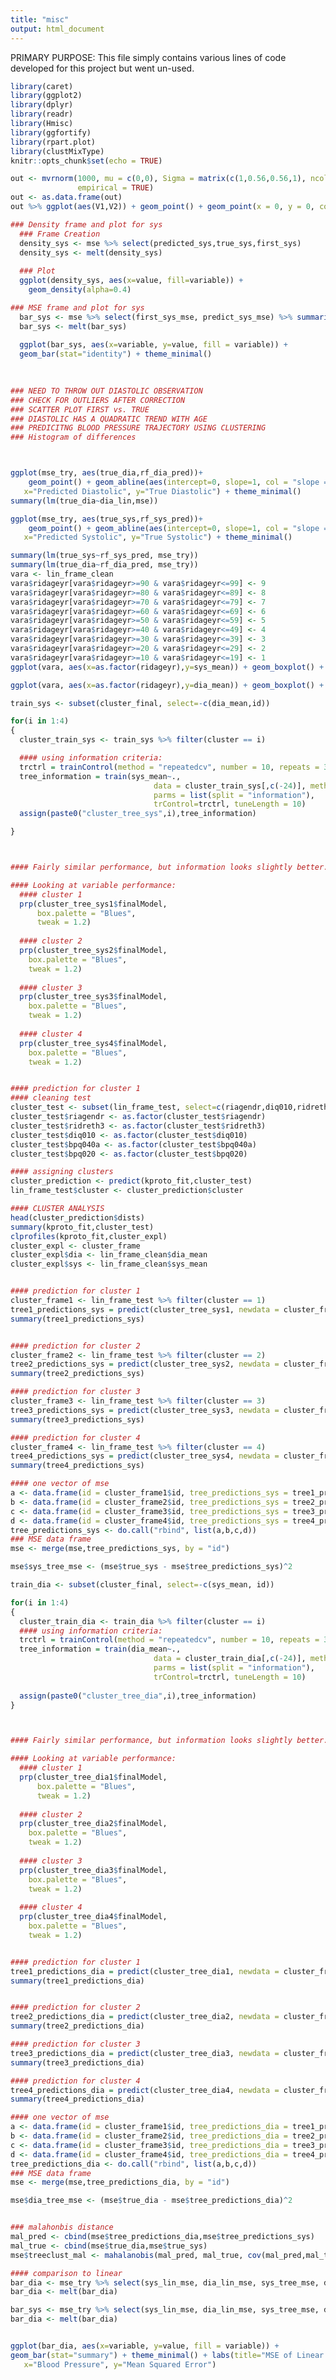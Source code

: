 ---
title: "misc"
output: html_document
---
PRIMARY PURPOSE: 
This file simply contains various lines of code developed for this project but went un-used. 

```{r setup, include=FALSE}
library(caret) 
library(ggplot2)
library(dplyr)
library(readr)
library(Hmisc)
library(ggfortify)
library(rpart.plot)
library(clustMixType)
knitr::opts_chunk$set(echo = TRUE)
```

```{r}
out <- mvrnorm(1000, mu = c(0,0), Sigma = matrix(c(1,0.56,0.56,1), ncol = 2),
               empirical = TRUE)
out <- as.data.frame(out)
out %>% ggplot(aes(V1,V2)) + geom_point() + geom_point(x = 0, y = 0, color="red",size = 7) + geom_point() + geom_point(x = -1, y = 1, color="yellow",size = 5, shape = 15) + geom_point(x = 1, y = 1, color="blue",size = 5,shape = 17) + labs(x="Variable 1", y="Variable 2") + theme_minimal()
```


```{r}
### Density frame and plot for sys
  ### Frame Creation 
  density_sys <- mse %>% select(predicted_sys,true_sys,first_sys)
  density_sys <- melt(density_sys)
  
  ### Plot 
  ggplot(density_sys, aes(x=value, fill=variable)) +
    geom_density(alpha=0.4)

### MSE frame and plot for sys 
  bar_sys <- mse %>% select(first_sys_mse, predict_sys_mse) %>% summarise(first_sys_mse = mean(first_sys_mse), predict_sys_mse = mean(predict_sys_mse))
  bar_sys <- melt(bar_sys)
  
  ggplot(bar_sys, aes(x=variable, y=value, fill = variable)) +
  geom_bar(stat="identity") + theme_minimal() 

  
  
### NEED TO THROW OUT DIASTOLIC OBSERVATION 
### CHECK FOR OUTLIERS AFTER CORRECTION 
### SCATTER PLOT FIRST vs. TRUE 
### DIASTOLIC HAS A QUADRATIC TREND WITH AGE 
### PREDICITNG BLOOD PRESSURE TRAJECTORY USING CLUSTERING 
### Histogram of differences 



ggplot(mse_try, aes(true_dia,rf_dia_pred))+
    geom_point() + geom_abline(aes(intercept=0, slope=1, col = "slope = 1")) + geom_smooth(method="lm")  + labs( 
   x="Predicted Diastolic", y="True Diastolic") + theme_minimal()
summary(lm(true_dia~dia_lin,mse))

ggplot(mse_try, aes(true_sys,rf_sys_pred))+
    geom_point() + geom_abline(aes(intercept=0, slope=1, col = "slope = 1")) + geom_smooth(method="lm") + labs( 
   x="Predicted Systolic", y="True Systolic") + theme_minimal() 

summary(lm(true_sys~rf_sys_pred, mse_try))
summary(lm(true_dia~rf_dia_pred, mse_try))
vara <- lin_frame_clean
vara$ridageyr[vara$ridageyr>=90 & vara$ridageyr<=99] <- 9
vara$ridageyr[vara$ridageyr>=80 & vara$ridageyr<=89] <- 8
vara$ridageyr[vara$ridageyr>=70 & vara$ridageyr<=79] <- 7
vara$ridageyr[vara$ridageyr>=60 & vara$ridageyr<=69] <- 6
vara$ridageyr[vara$ridageyr>=50 & vara$ridageyr<=59] <- 5
vara$ridageyr[vara$ridageyr>=40 & vara$ridageyr<=49] <- 4
vara$ridageyr[vara$ridageyr>=30 & vara$ridageyr<=39] <- 3
vara$ridageyr[vara$ridageyr>=20 & vara$ridageyr<=29] <- 2
vara$ridageyr[vara$ridageyr>=10 & vara$ridageyr<=19] <- 1
ggplot(vara, aes(x=as.factor(ridageyr),y=sys_mean)) + geom_boxplot() + theme_minimal() + labs(x = "age in decades",y= "Systolic Mean") 

ggplot(vara, aes(x=as.factor(ridageyr),y=dia_mean)) + geom_boxplot() + theme_minimal() + labs(x = "age in decades",y= "Diastolict Mean") 
```


```{r}

train_sys <- subset(cluster_final, select=-c(dia_mean,id))

for(i in 1:4)
{
  cluster_train_sys <- train_sys %>% filter(cluster == i)

  #### using information criteria:
  trctrl = trainControl(method = "repeatedcv", number = 10, repeats = 3)
  tree_information = train(sys_mean~., 
                                data = cluster_train_sys[,c(-24)], method = "rpart", 
                                parms = list(split = "information"), 
                                trControl=trctrl, tuneLength = 10)
  assign(paste0("cluster_tree_sys",i),tree_information)

}



#### Fairly similar performance, but information looks slightly better. 

#### Looking at variable performance: 
  #### cluster 1 
  prp(cluster_tree_sys1$finalModel, 
      box.palette = "Blues", 
      tweak = 1.2)
  
  #### cluster 2 
  prp(cluster_tree_sys2$finalModel, 
    box.palette = "Blues", 
    tweak = 1.2)
  
  #### cluster 3 
  prp(cluster_tree_sys3$finalModel, 
    box.palette = "Blues", 
    tweak = 1.2)
  
  #### cluster 4 
  prp(cluster_tree_sys4$finalModel, 
    box.palette = "Blues", 
    tweak = 1.2)


#### prediction for cluster 1 
#### cleaning test 
cluster_test <- subset(lin_frame_test, select=c(riagendr,diq010,ridreth3,ridageyr,bpq040a, bpq020))
cluster_test$riagendr <- as.factor(cluster_test$riagendr)
cluster_test$ridreth3 <- as.factor(cluster_test$ridreth3)
cluster_test$diq010 <- as.factor(cluster_test$diq010)
cluster_test$bpq040a <- as.factor(cluster_test$bpq040a)
cluster_test$bpq020 <- as.factor(cluster_test$bpq020)

#### assigning clusters 
cluster_prediction <- predict(kproto_fit,cluster_test)
lin_frame_test$cluster <- cluster_prediction$cluster 

#### CLUSTER ANALYSIS 
head(cluster_prediction$dists)
summary(kproto_fit,cluster_test)
clprofiles(kproto_fit,cluster_expl)
cluster_expl <- cluster_frame
cluster_expl$dia <- lin_frame_clean$dia_mean
cluster_expl$sys <- lin_frame_clean$sys_mean


#### prediction for cluster 1
cluster_frame1 <- lin_frame_test %>% filter(cluster == 1) 
tree1_predictions_sys = predict(cluster_tree_sys1, newdata = cluster_frame1)
summary(tree1_predictions_sys)


#### prediction for cluster 2
cluster_frame2 <- lin_frame_test %>% filter(cluster == 2)
tree2_predictions_sys = predict(cluster_tree_sys2, newdata = cluster_frame2)
summary(tree2_predictions_sys)

#### prediction for cluster 3
cluster_frame3 <- lin_frame_test %>% filter(cluster == 3)
tree3_predictions_sys = predict(cluster_tree_sys3, newdata = cluster_frame3)
summary(tree3_predictions_sys)

#### prediction for cluster 4
cluster_frame4 <- lin_frame_test %>% filter(cluster == 4)
tree4_predictions_sys = predict(cluster_tree_sys4, newdata = cluster_frame4)
summary(tree4_predictions_sys)

#### one vector of mse 
a <- data.frame(id = cluster_frame1$id, tree_predictions_sys = tree1_predictions_sys) 
b <- data.frame(id = cluster_frame2$id, tree_predictions_sys = tree2_predictions_sys) 
c <- data.frame(id = cluster_frame3$id, tree_predictions_sys = tree3_predictions_sys) 
d <- data.frame(id = cluster_frame4$id, tree_predictions_sys = tree4_predictions_sys) 
tree_predictions_sys <- do.call("rbind", list(a,b,c,d))
### MSE data frame 
mse <- merge(mse,tree_predictions_sys, by = "id")

mse$sys_tree_mse <- (mse$true_sys - mse$tree_predictions_sys)^2

```

```{r}

train_dia <- subset(cluster_final, select=-c(sys_mean, id))

for(i in 1:4)
{
  cluster_train_dia <- train_dia %>% filter(cluster == i)
  #### using information criteria:
  trctrl = trainControl(method = "repeatedcv", number = 10, repeats = 3)
  tree_information = train(dia_mean~., 
                                data = cluster_train_dia[,c(-24)], method = "rpart", 
                                parms = list(split = "information"), 
                                trControl=trctrl, tuneLength = 10)
  
  assign(paste0("cluster_tree_dia",i),tree_information)  
}



#### Fairly similar performance, but information looks slightly better. 

#### Looking at variable performance: 
  #### cluster 1 
  prp(cluster_tree_dia1$finalModel, 
      box.palette = "Blues", 
      tweak = 1.2)
  
  #### cluster 2 
  prp(cluster_tree_dia2$finalModel, 
    box.palette = "Blues", 
    tweak = 1.2)
  
  #### cluster 3 
  prp(cluster_tree_dia3$finalModel, 
    box.palette = "Blues", 
    tweak = 1.2)
  
  #### cluster 4 
  prp(cluster_tree_dia4$finalModel, 
    box.palette = "Blues", 
    tweak = 1.2)


#### prediction for cluster 1 
tree1_predictions_dia = predict(cluster_tree_dia1, newdata = cluster_frame1)
summary(tree1_predictions_dia)


#### prediction for cluster 2
tree2_predictions_dia = predict(cluster_tree_dia2, newdata = cluster_frame2)
summary(tree2_predictions_dia)

#### prediction for cluster 3
tree3_predictions_dia = predict(cluster_tree_dia3, newdata = cluster_frame3)
summary(tree3_predictions_dia)

#### prediction for cluster 4
tree4_predictions_dia = predict(cluster_tree_dia4, newdata = cluster_frame4)
summary(tree4_predictions_dia)

#### one vector of mse 
a <- data.frame(id = cluster_frame1$id, tree_predictions_dia = tree1_predictions_dia) 
b <- data.frame(id = cluster_frame2$id, tree_predictions_dia = tree2_predictions_dia) 
c <- data.frame(id = cluster_frame3$id, tree_predictions_dia = tree3_predictions_dia) 
d <- data.frame(id = cluster_frame4$id, tree_predictions_dia = tree4_predictions_dia) 
tree_predictions_dia <- do.call("rbind", list(a,b,c,d))
### MSE data frame 
mse <- merge(mse,tree_predictions_dia, by = "id")

mse$dia_tree_mse <- (mse$true_dia - mse$tree_predictions_dia)^2


### malahonbis distance 
mal_pred <- cbind(mse$tree_predictions_dia,mse$tree_predictions_sys)
mal_true <- cbind(mse$true_dia,mse$true_sys)
mse$treeclust_mal <- mahalanobis(mal_pred, mal_true, cov(mal_pred,mal_true))

```


```{r}
#### comparison to linear 
bar_dia <- mse_try %>% select(sys_lin_mse, dia_lin_mse, sys_tree_mse, dia_tree_mse, btree_sys_mse, btree_dia_mse) %>% summarise(lin_sys_mse = mean(sys_lin_mse), lin_dia_mse = mean(dia_lin_mse), tree_sys_mse = mean(sys_tree_mse), tree_dia_mse = mean(dia_tree_mse), btree_sys_mse = mean(btree_sys_mse), btree_dia_mse = mean(btree_dia_mse))
bar_dia <- melt(bar_dia)

bar_sys <- mse_try %>% select(sys_lin_mse, dia_lin_mse, sys_tree_mse, dia_tree_mse, btree_sys_mse, btree_dia_mse) %>% summarise(lin_sys_mse = mean(sys_lin_mse), lin_dia_mse = mean(dia_lin_mse), tree_sys_mse = mean(sys_tree_mse), tree_dia_mse = mean(dia_tree_mse), btree_sys_mse = mean(btree_sys_mse), btree_dia_mse = mean(btree_dia_mse))
bar_dia <- melt(bar_dia)


ggplot(bar_dia, aes(x=variable, y=value, fill = variable)) +
geom_bar(stat="summary") + theme_minimal() + labs(title="MSE of Linear Regression Prediction for Systolic and Diastolic Blood Pressure", 
   x="Blood Pressure", y="Mean Squared Error")
```